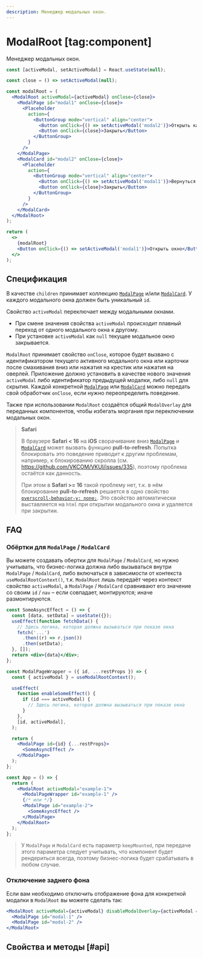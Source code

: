 ```yaml
---
description: Менеджер модальных окон.
---
```


<Overview group="utils">

# ModalRoot [tag:component]

Менеджер модальных окон.

</Overview>

<Playground>

```jsx
const [activeModal, setActiveModal] = React.useState(null);

const close = () => setActiveModal(null);

const modalRoot = (
  <ModalRoot activeModal={activeModal} onClose={close}>
    <ModalPage id="modal1" onClose={close}>
      <Placeholder
        action={
          <ButtonGroup mode="vertical" align="center">
            <Button onClick={() => setActiveModal('modal2')}>Открыть карточку</Button>
            <Button onClick={close}>Закрыть</Button>
          </ButtonGroup>
        }
      />
    </ModalPage>
    <ModalCard id="modal2" onClose={close}>
      <Placeholder
        action={
          <ButtonGroup mode="vertical" align="center">
            <Button onClick={() => setActiveModal('modal1')}>Вернуться назад</Button>
            <Button onClick={close}>Закрыть</Button>
          </ButtonGroup>
        }
      />
    </ModalCard>
  </ModalRoot>
);

return (
  <>
    {modalRoot}
    <Button onClick={() => setActiveModal('modal1')}>Открыть окно</Button>
  </>
);
```

</Playground>

## Спецификация

В качестве `children` принимает коллекцию [`ModalPage`](/components/modal-page) и/или [`ModalCard`](/components/modal-card). У каждого модального окна
должен быть уникальный `id`.

Свойство `activeModal` переключает между модальными окнами.

- При смене значения свойства `activeModal` происходит плавный переход от одного модального окна к другому.
- При установке `activeModal` как `null` текущее модальное окно закрывается.

`ModalRoot` принимает свойство `onClose`, которое будет вызвано с идентификатором текущего активного модального окна
или карточки после смахивания вниз или нажатия на крестик или нажатия на оверлей. Приложение должно установить в качестве нового
значения `activeModal` либо идентификатор предыдущей модалки, либо `null` для скрытия. Каждой конкретной [`ModalPage`](/components/modal-page)
или [`ModalCard`](/components/modal-card) можно передать свой обработчик `onClose`, если нужно переопределить поведение.

Также при использовании `ModalRoot` создаётся общий `ModalOverlay` для переданных компонентов, чтобы избегать моргания при
переключении модальных окон.

> **Safari**
>
> В браузере **Safari < 16** на **iOS** сворачивание вниз [`ModalPage`](/components/modal-page) и [`ModalCard`](/components/modal-card) может вызвать функцию
> **pull-to-refresh**. Попытка блокировать это поведение приводит к другим проблемам, например, к блокированию скролла (cм. https://github.com/VKCOM/VKUI/issues/335),
> поэтому проблема остаётся как данность.
>
> При этом в **Safari >= 16** такой проблему нет, т.к. в нём блокирование **pull-to-refresh** решается в одно свойство [`overscroll-behavior-y: none;`](https://developer.mozilla.org/en-US/docs/Web/CSS/overscroll-behavior-y).
> Это свойство автоматически выставляется на `html` при открытии модального окна и удаляется при закрытии.

## FAQ

### Обёртки для `ModalPage` / `ModalCard`

Вы можете создавать обертки для `ModalPage` / `ModalCard`, но нужно учитывать, что бизнес-логика должна либо вызываться внутри `ModalPage` / `ModalCard`,
либо включаться в зависимости от контекста `useModalRootContext()`, т.к. `ModalRoot` лишь передаёт через контекст
свойство `activeModal`, а `ModalPage` / `ModalCard` сравнивают его значение со своим `id` / `nav` – если совпадает,
монтируются; иначе размонтируются.

```jsx
const SomeAsyncEffect = () => {
  const [data, setData] = useState({});
  useEffect(function fetchData() {
    // Здесь логика, которая должна вызываться при показе окна
    fetch('...')
      .then((r) => r.json())
      .then(setData);
  }, []);
  return <div>{data}</div>;
};

const ModalPageWrapper = ({ id, ...restProps }) => {
  const { activeModal } = useModalRootContext();

  useEffect(
    function enableSomeEffect() {
      if (id === activeModal) {
        // Здесь логика, которая должна вызываться при показе окна
      }
    },
    [id, activeModal],
  );

  return (
    <ModalPage id={id} {...restProps}>
      <SomeAsyncEffect />
    </ModalPage>
  );
};

const App = () => {
  return (
    <ModalRoot activeModal="example-1">
      <ModalPageWrapper id="example-1" />
      {/* или */}
      <ModalPage id="example-2">
        <SomeAsyncEffect />
      </ModalPage>
    </ModalRoot>
  );
};
```

> У `ModalPage` и `ModalCard` есть параметр `keepMounted`, при передаче этого параметра следует учитывать, что компонент будет
> рендериться всегда, поэтому бизнес-логика будет срабатывать в любом случае.

### Отключение заднего фона

Если вам необходимо отключить отображение фона для конкретной модалки в `ModalRoot` вы можете сделать так:

```jsx
<ModalRoot activeModal={activeModal} disableModalOverlay={activeModal === 'modal-1'}>
  <ModalPage id="modal-1" />
  <ModalPage id="modal-2" />
</ModalRoot>
```

## Свойства и методы [#api]

<PropsTable name="ModalRoot" />
